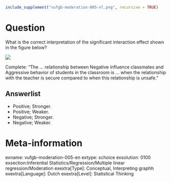 ```r
include_supplement("vufgb-moderation-005-nl.png", recursive = TRUE)
```

Question
========
What is the correct interpretation of the significant interaction effect shown in the figure below? 

![](vufgb-moderation-005-nl.png)

Complete: "The ... relationship between Negative influence classmates and Aggressive behavior of students in the classroom is ... when the relationship with the teacher is secure compared to when this relationship is unsafe."

Answerlist
----------
* Positive; Stronger.
* Positive; Weaker.
* Negative; Stronger.
* Negative; Weaker.

Meta-information
================
exname: vufgb-moderation-005-en
extype: schoice
exsolution: 0100
exsection:Inferential Statistics/Regression/Multiple linear regression/Moderation
exextra[Type]: Conceptual, Interpreting graphh
exextra[Language]: Dutch
exextra[Level]: Statistical Thinking
